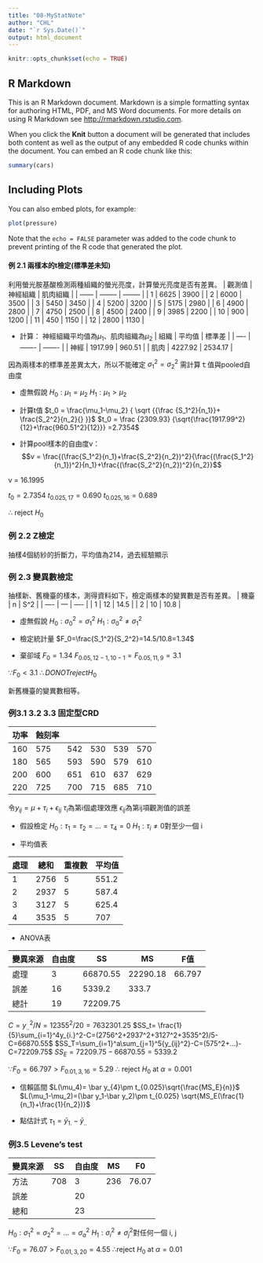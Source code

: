 ```yaml
---
title: "08-MyStatNote"
author: "CHL"
date: "`r Sys.Date()`"
output: html_document
---
```


```r
knitr::opts_chunk$set(echo = TRUE)
```

## R Markdown

This is an R Markdown document. Markdown is a simple formatting syntax for authoring HTML, PDF, and MS Word documents. For more details on using R Markdown see <http://rmarkdown.rstudio.com>.

When you click the **Knit** button a document will be generated that includes both content as well as the output of any embedded R code chunks within the document. You can embed an R code chunk like this:

```r
summary(cars)
```

## Including Plots

You can also embed plots, for example:

```r
plot(pressure)
```

Note that the `echo = FALSE` parameter was added to the code chunk to prevent printing of the R code that generated the plot.


#### 例 2.1 兩樣本的t檢定(標準差未知)

利用螢光胺基酸檢測兩種組織的螢光亮度，計算螢光亮度是否有差異。
| 觀測值 | 神經組織 | 肌肉組織 |
| ------ | -------- | -------- |
| 1      | 6625     | 3900     |
| 2      | 6000     | 3500     |
| 3      | 5450     | 3450     |
| 4      | 5200     | 3200     |
| 5      | 5175     | 2980     |
| 6      | 4900     | 2800     |
| 7      | 4750     | 2500     |
| 8      | 4500     | 2400     |
| 9      | 3985     | 2200     |
| 10     | 900      | 1200     |
| 11     | 450      | 1150     |
| 12     | 2800     | 1130     |

* 計算：
神經組織平均值為$\mu_1$、肌肉組織為$\mu_2$
| 組織 | 平均值  | 標準差  |
| ---- | ------- | ------- |
| 神經 | 1917.99 | 960.51  |
| 肌肉 | 4227.92 | 2534.17 |

因為兩樣本的標準差差異太大，所以不能確定 $\sigma_1^2 = \sigma_2^2$
需計算ｔ值與pooled自由度

* 虛無假說
$H_0: \mu_1 =\mu_2$
$H_1: \mu_1 >\mu_2$

* 計算t值
$t_0 = \frac{\mu_1-\mu_2} { \sqrt {{\frac {S_1^2}{n_1}}+ \frac{S_2^2}{n_2}{} }}$
$t_0 = \frac {2309.93} {\sqrt{\frac{1917.99^2}{12}+\frac{960.51^2}{12}}} =2.7354$

* 計算pool樣本的自由度v：
$$v = \frac{(\frac{S_1^2}{n_1}+\frac{S_2^2}{n_2})^2}{\frac{(\frac{S_1^2}{n_1})^2}{n_1}+\frac{(\frac{S_2^2}{n_2})^2}{n_2}}$$

v = 16.1995

$t_0 = 2.7354$ 
$t_{0.025,17}=0.690$
$t_{0.025,16}=0.689$

$\therefore$ reject $H_0$


### 例 2.2 Z檢定

抽樣4個紡紗的折斷力，平均值為214，過去經驗顯示


### 例 2.3 變異數檢定

抽樣新、舊機臺的樣本，測得資料如下，檢定兩樣本的變異數是否有差異。
| 機臺 | n   | S^2  |
| ---- | --- | ---- |
| 1    | 12  | 14.5 |
| 2    | 10  | 10.8 |

* 虛無假說
$H_0: \sigma_0^2=\sigma_1^2$
$H_1: \sigma_0^2 \ne \sigma_1^2$

* 檢定統計量
$F_0=\frac{S_1^2}{S_2^2}=14.5/10.8=1.34$

* 棄卻域
$F_0=1.34$
$F_{0.05,12-1,10-1}=F_{0.05,11,9}=3.1$

$\because F_0 < 3.1$
$\therefore DO NOT reject H_0$

新舊機臺的變異數相等。


### 例3.1 3.2 3.3 固定型CRD

| 功率 | 蝕刻率                          |
| ---- | ------ | --- | --- | --- | --- |
| 160  | 575    | 542 | 530 | 539 | 570 |
| 180  | 565    | 593 | 590 | 579 | 610 |
| 200  | 600    | 651 | 610 | 637 | 629 |
| 220  | 725    | 700 | 715 | 685 | 710 |


令$y_{ij}=\mu+\tau_{i}+\epsilon_{ij}$
$\tau_i$為第i個處理效應
$\epsilon_{ij}$為第ij項觀測值的誤差

* 假設檢定
$H_0:\tau_1=\tau_2=...=\tau_4=0$
$H_1:\tau_i\ne0$對至少一個 i

* 平均值表

| 處理 | 總和 | 重複數 | 平均值 |
| ---- | ---- | ------ | ------ |
| 1    | 2756 | 5      | 551.2  |
| 2    | 2937 | 5      | 587.4  |
| 3    | 3127 | 5      | 625.4  |
| 4    | 3535 | 5      | 707    |

* ANOVA表

| 變異來源 | 自由度 | SS       | MS       | F值    |
| -------- | ------ | -------- | -------- | ------ |
| 處理     | 3      | 66870.55 | 22290.18 | 66.797 |
| 誤差     | 16     | 5339.2   | 333.7    |        |
| 總計     | 19     | 72209.75 |          |        |

$C=y_{..}^2/N=12355^2/20=7632301.25$
$SS_t= \frac{1}{5}\sum_{i=1}^4y_{i.}^2-C=(2756^2+2937^2+3127^2+3535^2)/5-C=66870.55$
$SS_T=\sum_{i=1}^a\sum_{j=1}^5{y_{ij}^2}-C=(575^2+...)-C=72209.75$
$SS_E=72209.75-66870.55=5339.2$

$\because F_0=66.797 > F_{0.01,3,16}=5.29$
$\therefore$ reject $H_0$ at $\alpha=0.001$

* 信賴區間
$L(\mu_4)= \bar y_{4}\pm t_{0.025}\sqrt{\frac{MS_E}{n}}$
$L(\mu_1-\mu_2)=(\bar y_1-\bar y_2)\pm t_{0.025} \sqrt{MS_E(\frac{1}{n_1}+\frac{1}{n_2})}$

* 點估計式
$\tau_1=\bar y_{1.}-\bar y_{..}$


### 例3.5 Levene's test
| 變異來源 | SS  | 自由度 | MS  | F0    |
| -------- | --- | ------ | --- | ----- |
| 方法     | 708 | 3      | 236 | 76.07 |
| 誤差     |     | 20     |     |       |
| 總和     |     | 23     |     |       |

$H_0:\sigma_1^2=\sigma_2^2=...=\sigma_a^2$
$H_1:\sigma_i^2\ne \sigma_j^2$對任何一個 i, j

$\because F_0=76.07>F_{0.01,3,20}=4.55$
$\therefore$reject $H_0$ at $\alpha = 0.01$

